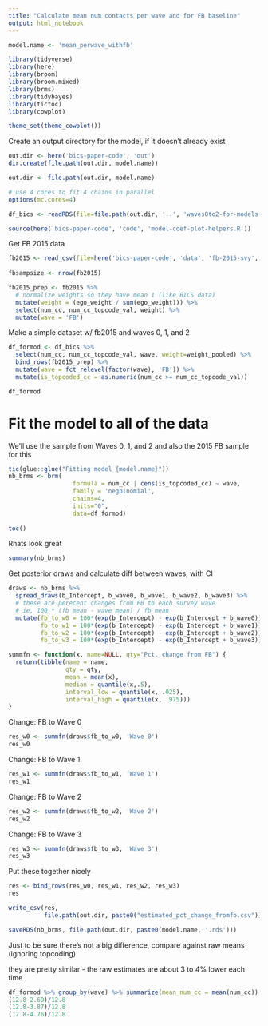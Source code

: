 ```yaml
---
title: "Calculate mean num contacts per wave and for FB baseline"
output: html_notebook
---
```


```r

model.name <- 'mean_perwave_withfb'

library(tidyverse)
library(here)
library(broom)
library(broom.mixed)
library(brms)
library(tidybayes)
library(tictoc)
library(cowplot)

theme_set(theme_cowplot())
```

Create an output directory for the model, if it doesn't already exist

```r
out.dir <- here('bics-paper-code', 'out')
dir.create(file.path(out.dir, model.name))

out.dir <- file.path(out.dir, model.name)
```

```r
# use 4 cores to fit 4 chains in parallel
options(mc.cores=4)
```

```r
df_bics <- readRDS(file=file.path(out.dir, '..', 'waves0to2-for-models.rds'))

source(here('bics-paper-code', 'code', 'model-coef-plot-helpers.R'))
```

Get FB 2015 data

```r
fb2015 <- read_csv(file=here('bics-paper-code', 'data', 'fb-2015-svy', 'fb_ego.csv'))
  
fbsampsize <- nrow(fb2015)

fb2015_prep <- fb2015 %>%
  # normalize weights so they have mean 1 (like BICS data)
  mutate(weight = (ego_weight / sum(ego_weight))) %>%
  select(num_cc, num_cc_topcode_val, weight) %>%
  mutate(wave = 'FB')
```

Make a simple dataset w/ fb2015 and waves 0, 1, and 2

```r
df_formod <- df_bics %>% 
  select(num_cc, num_cc_topcode_val, wave, weight=weight_pooled) %>%
  bind_rows(fb2015_prep) %>%
  mutate(wave = fct_relevel(factor(wave), 'FB')) %>%
  mutate(is_topcoded_cc = as.numeric(num_cc >= num_cc_topcode_val))

df_formod
```


# Fit the model to all of the data 

We'll use the sample from Waves 0, 1, and 2 and also the 2015 FB sample for this

```r
tic(glue::glue("Fitting model {model.name}"))
nb_brms <- brm(
                  formula = num_cc | cens(is_topcoded_cc) ~ wave,
                  family = 'negbinomial',
                  chains=4,
                  inits="0",
                  data=df_formod)
                 
toc()
```

Rhats look great

```r
summary(nb_brms)
```

Get posterior draws and calculate diff between waves, with CI

```r
draws <- nb_brms %>%
  spread_draws(b_Intercept, b_wave0, b_wave1, b_wave2, b_wave3) %>%
  # these are perecent changes from FB to each survey wave
  # ie, 100 * (fb mean - wave mean) / fb mean
  mutate(fb_to_w0 = 100*(exp(b_Intercept) - exp(b_Intercept + b_wave0)) / exp(b_Intercept),
         fb_to_w1 = 100*(exp(b_Intercept) - exp(b_Intercept + b_wave1)) / exp(b_Intercept),
         fb_to_w2 = 100*(exp(b_Intercept) - exp(b_Intercept + b_wave2)) / exp(b_Intercept),
         fb_to_w3 = 100*(exp(b_Intercept) - exp(b_Intercept + b_wave3)) / exp(b_Intercept))

summfn <- function(x, name=NULL, qty="Pct. change from FB") { 
  return(tibble(name = name,
                qty = qty,
                mean = mean(x),
                median = quantile(x,.5),
                interval_low = quantile(x, .025),
                interval_high = quantile(x, .975)))
}
```

Change: FB to Wave 0

```r
res_w0 <- summfn(draws$fb_to_w0, 'Wave 0')
res_w0
```

Change: FB to Wave 1

```r
res_w1 <- summfn(draws$fb_to_w1, 'Wave 1')
res_w1
```


Change: FB to Wave 2 

```r
res_w2 <- summfn(draws$fb_to_w2, 'Wave 2')
res_w2
```

Change: FB to Wave 3 

```r
res_w3 <- summfn(draws$fb_to_w3, 'Wave 3')
res_w3
```

Put these together nicely

```r
res <- bind_rows(res_w0, res_w1, res_w2, res_w3)
res
```

```r
write_csv(res,
          file.path(out.dir, paste0("estimated_pct_change_fromfb.csv")))
```


```r
saveRDS(nb_brms, file.path(out.dir, paste0(model.name, '.rds')))
```

Just to be sure there's not a big difference, compare against raw means (ignoring topcoding)

they are pretty similar - the raw estimates are about 3 to 4% lower each time

```r
df_formod %>% group_by(wave) %>% summarize(mean_num_cc = mean(num_cc))
(12.8-2.69)/12.8
(12.8-3.87)/12.8
(12.8-4.76)/12.8
```


